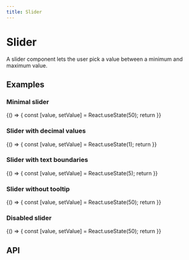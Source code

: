 ```yaml
---
title: Slider
---
```



# Slider

A slider component lets the user pick a value between a minimum and maximum value.

## Examples

### Minimal slider

<div>
  {() => {
    const [value, setValue] = React.useState(50);
    return <Slider name='minimal-slider' valueBoundaries={[0,100]} value={value} onChange={setValue} />
  }}
</div>

### Slider with decimal values

<div>
  {() => {
    const [value, setValue] = React.useState(1);
    return <Slider name='decimal-slider' valueBoundaries={[0,10]} value={value} onChange={setValue} numberOfDecimals={2} stepSize={0.05} />
  }}
</div>

### Slider with text boundaries

<div>
  {() => {
    const [value, setValue] = React.useState(5);
    return <Slider name='text-boundaries-slider' valueBoundaries={[0,10]} textBoundaries={['Not accurate at all', 'Very accurate']} value={value} stepSize={1} onChange={setValue} />
  }}
</div>

### Slider without tooltip

<div>
  {() => {
    const [value, setValue] = React.useState(50);
    return <Slider name='no-tooltip-slider' valueBoundaries={[0,100]} value={value} onChange={setValue} showTooltip={false} />
  }}
</div>

### Disabled slider


  {() => {
    const [value, setValue] = React.useState(50);
    return <Slider name='disabled-slider' valueBoundaries={[0,100]} value={value} onChange={setValue} isDisabled />
  }}


## API

<Props of={Slider} />
